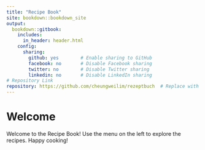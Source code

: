 ```yaml
---
title: "Recipe Book"
site: bookdown::bookdown_site
output: 
  bookdown::gitbook:
    includes:
      in_header: header.html
    config:
      sharing:
        github: yes        # Enable sharing to GitHub
        facebook: no       # Disable Facebook sharing
        twitter: no        # Disable Twitter sharing
        linkedin: no       # Disable LinkedIn sharing
# Repository Link
repository: https://github.com/cheungweilim/rezeptbuch  # Replace with your GitHub repo URL
---
```


# Welcome

Welcome to the Recipe Book! Use the menu on the left to explore the recipes. Happy cooking!
